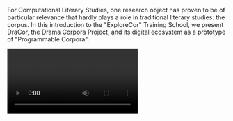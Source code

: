 For Computational Literary Studies, one research object has proven to be of particular relevance that hardly plays a role in traditional literary studies: the corpus. In this introduction to the "ExploreCor" Training School, we present DraCor, the Drama Corpora Project, and its digital ecosystem as a prototype of "Programmable Corpora".

<Video provider="youtube" id="_MeOAH2d0hY?">

</Video>
